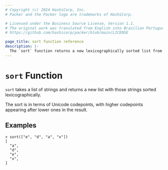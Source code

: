 ```yaml
---
# Copyright (c) 2024 HashiCorp, Inc.
# Packer and the Packer logo are trademarks of HashiCorp.

# Licensed under the Business Source License, Version 1.1.
# The original work was translated from English into Brazilian Portuguese.
# https://github.com/hashicorp/packer/blob/main/LICENSE

page_title: sort function reference
description: |-
  The `sort` function returns a new lexicographically sorted list from a list of strings. Learn how to use the `sort` function in Packer templates.
---
```


# `sort` Function

`sort` takes a list of strings and returns a new list with those strings
sorted lexicographically.

The sort is in terms of Unicode codepoints, with higher codepoints appearing
after lower ones in the result.

## Examples

```shell-session
> sort(["e", "d", "a", "x"])
[
  "a",
  "d",
  "e",
  "x",
]
```
